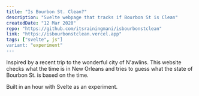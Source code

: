 ```yaml
---
title: "Is Bourbon St. Clean?"
description: "Svelte webpage that tracks if Bourbon St is Clean"
createdDate: "12 Mar 2020"
repo: "https://github.com/itsrainingmani/isbourbonstclean"
link: "https://isbourbonstclean.vercel.app"
tags: ["svelte", js"]
variant: "experiment"
---
```


Inspired by a recent trip to the wonderful city of N'awlins.
This website checks what the time is in New Orleans and tries to guess what the state of Bourbon St. is based on the time.

Built in an hour with Svelte as an experiment.

